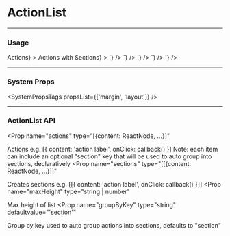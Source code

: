 
# ActionList

---

### Usage

<LiveCode>
  <LiveCode.Content 
    title="Inside Popover" 
    code={`
      <Box display="flex" height="250px">
        <Popover
          open
          style={{
            width: '200px'
          }}
          trigger={<Button size="default">Actions</Button>}
        >
          <ActionList
            actions={[
              {
                content: 'Action1',
                to: '#'
              },
              {
                content: 'Action2',
                to: '#'
              }
            ]}
          />
        </Popover>
        <Box ml="10rem">
          <Popover
            open
            style={{
              width: '200px'
            }}
            trigger={<Button size="default">Actions with Sections</Button>}
          >
            <ActionList
              actions={[
                {
                  content: 'Action1',
                  to: '#'
                },
                {
                  content: 'Action2',
                  to: '#'
                }
              ]}
              sections={[
                [
                  {
                    content: 'Sectioned1',
                    to: '#'
                  },
                  {
                    content: 'Sectioned2',
                    to: '#'
                  }
                ]
              ]}
            />
          </Popover>
        </Box>
      </Box>
    `}
  />
  <LiveCode.Content 
    title="Selected Actions" 
    code={`
      <Box maxWidth="20rem">
        <Panel>
          <ActionList
            actions={[
              {
                content: 'Action1',
                selected: true,
                to: '#'
              },
              {
                content: 'Action2',
                selected: true,
                to: '#'
              },
              {
                content: 'Action3',
                selected: false,
                to: '#'
              }
            ]}
          />
        </Panel>
      </Box>
    `}
  />
  <LiveCode.Content 
    title="Highlighted Actions" 
    code={`
      <Box maxWidth="20rem">
        <Panel>
          <ActionList
            actions={[
              {
                content: 'Action1',
                highlighted: true,
                to: '#'
              },
              {
                content: 'Action2',
                highlighted: true,
                to: '#'
              },
              {
                content: 'Action3',
                selected: false,
                to: '#'
              }
            ]}
          />
        </Panel>
      </Box>
    `}
  />
  <LiveCode.Content 
      title="As Buttons and Checkboxes" 
      code={`
        <Box maxWidth="20rem">
          <Panel>
            <ActionList
              actions={[
                {
                  content: 'Checkbox',
                  is: 'checkbox',
                  selected: true
                },
                {
                  content: 'Checkbox',
                  is: 'checkbox'
                },
                {
                  content: 'Button',
                  is: 'button',
                  selected: false
                },
                {
                  content: 'Link',
                  external: true,
                  is: 'link',
                  to: '#'
                }
              ]}
            />
          </Panel>
        </Box>
      `}
    />
    <LiveCode.Content 
      title="System Props" 
      code={`
        <Box maxWidth="20rem">
          <Panel>
            <ActionList
              actions={[
                {
                  content: 'Action1',
                  to: '#'
                },
                {
                  content: 'Action2',
                  to: '#'
                }
              ]}
              m="400"
              width={0.5}
            />
          </Panel>
        </Box>
      `}
    />
</LiveCode>

---

### System Props

<SystemPropsTags propsList={['margin', 'layout']} />

---

### ActionList API
<Prop
  name="actions"
  type="[{content: ReactNode, ...}]"
> 
  Actions e.g. [&#123; content: 'action label', onClick: callback() &#125;] Note: each item can include an optional "section" key that will be used to auto group into sections, declaratively
</Prop>
<Prop
  name="sections"
  type="[[{content: ReactNode, ...}]]"
> 
  Creates sections e.g. [[&#123; content: 'action label', onClick: callback() &#125;]]
</Prop>
<Prop
  name="maxHeight"
  type="string | number"
> 
  Max height of list
</Prop>
<Prop
  name="groupByKey"
  type="string"
  defaultvalue="'section'"
> 
  Group by key used to auto group actions into sections, defaults to "section"
</Prop>

